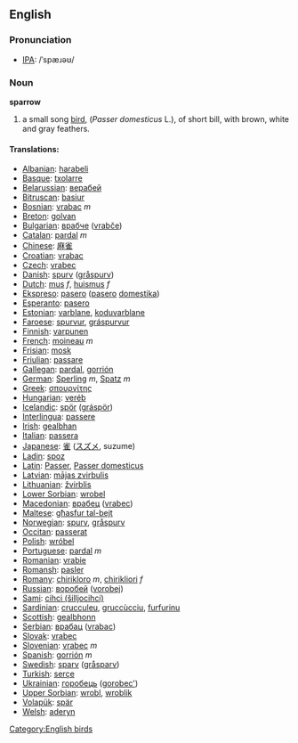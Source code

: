 ==English==
=== Pronunciation ===
*[[w:IPA|IPA]]: /ˈspæɹəʊ/

=== Noun ===
'''sparrow'''

# a small song [[bird]], (''Passer domesticus'' L.), of short bill, with brown, white and gray feathers.

==== Translations: ====
*[[Albanian]]: [[harabeli]]
*[[Basque]]: [[txolarre]]
*[[Belarussian]]: [[верабей]]
*[[Bitruscan]]: [[basiur]]
*[[Bosnian]]: [[vrabac]] ''m''
*[[Breton]]: [[golvan]]
*[[Bulgarian]]: [[врабче]] ([[vrabče]])
*[[Catalan]]: [[pardal]] ''m''
*[[Chinese]]: [[麻雀]]
*[[Croatian]]: [[vrabac]]
*[[Czech]]: [[vrabec]]
*[[Danish]]: [[spurv]] ([[gråspurv]])
*[[Dutch]]: [[mus]] ''f'', [[huismus]] ''f''
*[[Ekspreso]]: [[pasero]] ([[pasero]] [[domestika]])
*[[Esperanto]]: [[pasero]]
*[[Estonian]]: [[varblane]], [[koduvarblane]]
*[[Faroese]]: [[spurvur]], [[gráspurvur]]
*[[Finnish]]: [[varpunen]]
*[[French]]: [[moineau]] ''m''
*[[Frisian]]: [[mosk]]
*[[Friulian]]: [[passare]]
*[[Gallegan]]: [[pardal]], [[gorrión]]
*[[German]]: [[Sperling]] ''m'', [[Spatz]] ''m''
*[[Greek]]: [[σπουργίτης]] '' ''
*[[Hungarian]]: [[veréb]]
*[[Icelandic]]: [[spör]] ([[gráspör]])
*[[Interlingua]]: [[passere]]
*[[Irish]]: [[gealbhan]]
*[[Italian]]: [[passera]] '' ''
*[[Japanese]]: [[雀]] ([[スズメ]], suzume)
*[[Ladin]]: [[spoz]]
*[[Latin]]: [[Passer]], [[Passer domesticus]] '' ''
*[[Latvian]]: [[mājas zvirbulis]]
*[[Lithuanian]]: [[žvirblis]]
*[[Lower Sorbian]]: [[wrobel]]
*[[Macedonian]]: [[врабец]] ([[vrabec]])
*[[Maltese]]: [[għasfur tal-bejt]]
*[[Norwegian]]: [[spurv]], [[gråspurv]]
*[[Occitan]]: [[passerat]]
*[[Polish]]: [[wróbel]] '' ''
*[[Portuguese]]: [[pardal]] ''m''
*[[Romanian]]: [[vrabie]]
*[[Romansh]]: [[pasler]]
*[[Romany]]: [[chirikloro]] ''m'', [[chirikliori]] ''f''
*[[Russian]]: [[воробей]] ([[vorobej]]) '' ''
*[[Sami]]: [[cihci (šilljocihci)]]
*[[Sardinian]]: [[crucculeu]], [[gruccùcciu]], [[furfurinu]]
*[[Scottish]]: [[gealbhonn]]
*[[Serbian]]: [[врабац]] ([[vrabac]])
*[[Slovak]]: [[vrabec]]
*[[Slovenian]]: [[vrabec]] ''m''
*[[Spanish]]: [[gorrión]] ''m''
*[[Swedish]]: [[sparv]] ([[gråsparv]])
*[[Turkish]]: [[serçe]]
*[[Ukrainian]]: [[горобець]] ([[gorobec']])
*[[Upper Sorbian]]: [[wrobl]], [[wroblik]]
*[[Volapük]]: [[spär]]
*[[Welsh]]: [[aderyn]]

[[Category:English birds]]